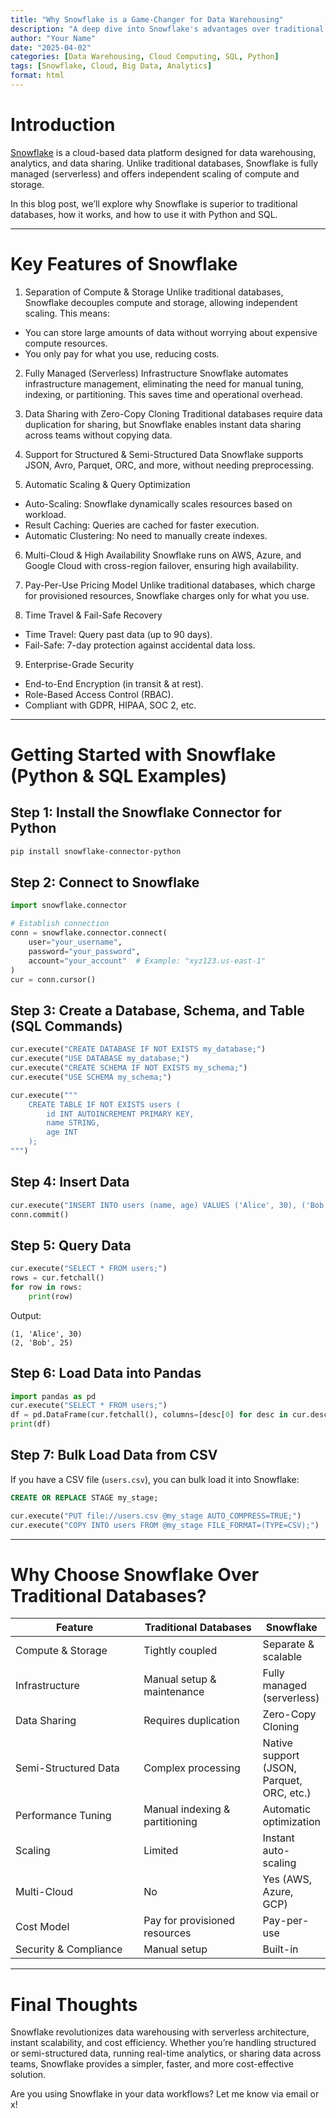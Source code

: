```yaml
---
title: "Why Snowflake is a Game-Changer for Data Warehousing"
description: "A deep dive into Snowflake's advantages over traditional databases, with practical Python and SQL examples."
author: "Your Name"
date: "2025-04-02"
categories: [Data Warehousing, Cloud Computing, SQL, Python]
tags: [Snowflake, Cloud, Big Data, Analytics]
format: html
---
```


# Introduction

[Snowflake](https://www.snowflake.com/) is a cloud-based data platform designed for data warehousing, analytics, and data sharing. Unlike traditional databases, Snowflake is fully managed (serverless) and offers independent scaling of compute and storage.

In this blog post, we’ll explore why Snowflake is superior to traditional databases, how it works, and how to use it with Python and SQL.

---

# Key Features of Snowflake

1. Separation of Compute & Storage
Unlike traditional databases, Snowflake decouples compute and storage, allowing independent scaling. This means:
- You can store large amounts of data without worrying about expensive compute resources.
- You only pay for what you use, reducing costs.

2. Fully Managed (Serverless) Infrastructure
Snowflake automates infrastructure management, eliminating the need for manual tuning, indexing, or partitioning. This saves time and operational overhead.

3. Data Sharing with Zero-Copy Cloning
Traditional databases require data duplication for sharing, but Snowflake enables instant data sharing across teams without copying data.

4. Support for Structured & Semi-Structured Data
Snowflake supports JSON, Avro, Parquet, ORC, and more, without needing preprocessing.

5. Automatic Scaling & Query Optimization
- Auto-Scaling: Snowflake dynamically scales resources based on workload.
- Result Caching: Queries are cached for faster execution.
- Automatic Clustering: No need to manually create indexes.

6. Multi-Cloud & High Availability
Snowflake runs on AWS, Azure, and Google Cloud with cross-region failover, ensuring high availability.

7. Pay-Per-Use Pricing Model
Unlike traditional databases, which charge for provisioned resources, Snowflake charges only for what you use.

8. Time Travel & Fail-Safe Recovery
- Time Travel: Query past data (up to 90 days).
- Fail-Safe: 7-day protection against accidental data loss.

9. Enterprise-Grade Security
- End-to-End Encryption (in transit & at rest).
- Role-Based Access Control (RBAC).
- Compliant with GDPR, HIPAA, SOC 2, etc.

---

# Getting Started with Snowflake (Python & SQL Examples)

## Step 1: Install the Snowflake Connector for Python

```bash
pip install snowflake-connector-python
```

## Step 2: Connect to Snowflake

```python
import snowflake.connector

# Establish connection
conn = snowflake.connector.connect(
    user="your_username",
    password="your_password",
    account="your_account"  # Example: "xyz123.us-east-1"
)
cur = conn.cursor()
```

## Step 3: Create a Database, Schema, and Table (SQL Commands)

```python
cur.execute("CREATE DATABASE IF NOT EXISTS my_database;")
cur.execute("USE DATABASE my_database;")
cur.execute("CREATE SCHEMA IF NOT EXISTS my_schema;")
cur.execute("USE SCHEMA my_schema;")

cur.execute("""
    CREATE TABLE IF NOT EXISTS users (
        id INT AUTOINCREMENT PRIMARY KEY,
        name STRING,
        age INT
    );
""")
```

## Step 4: Insert Data

```python
cur.execute("INSERT INTO users (name, age) VALUES ('Alice', 30), ('Bob', 25);")
conn.commit()
```

## Step 5: Query Data

```python
cur.execute("SELECT * FROM users;")
rows = cur.fetchall()
for row in rows:
    print(row)
```

Output:
```
(1, 'Alice', 30)
(2, 'Bob', 25)
```

## Step 6: Load Data into Pandas

```python
import pandas as pd
cur.execute("SELECT * FROM users;")
df = pd.DataFrame(cur.fetchall(), columns=[desc[0] for desc in cur.description])
print(df)
```

## Step 7: Bulk Load Data from CSV
If you have a CSV file (`users.csv`), you can bulk load it into Snowflake:

```sql
CREATE OR REPLACE STAGE my_stage;
```

```python
cur.execute("PUT file://users.csv @my_stage AUTO_COMPRESS=TRUE;")
cur.execute("COPY INTO users FROM @my_stage FILE_FORMAT=(TYPE=CSV);")
```

---

# Why Choose Snowflake Over Traditional Databases?

| Feature                | Traditional Databases | Snowflake |
|-----------------------|---------------------|-----------|
| Compute & Storage | Tightly coupled | Separate & scalable |
| Infrastructure | Manual setup & maintenance | Fully managed (serverless) |
| Data Sharing | Requires duplication | Zero-Copy Cloning |
| Semi-Structured Data | Complex processing | Native support (JSON, Parquet, ORC, etc.) |
| Performance Tuning | Manual indexing & partitioning | Automatic optimization |
| Scaling | Limited | Instant auto-scaling |
| Multi-Cloud | No | Yes (AWS, Azure, GCP) |
| Cost Model | Pay for provisioned resources | Pay-per-use |
| Security & Compliance | Manual setup | Built-in |

---

# Final Thoughts
Snowflake revolutionizes data warehousing with serverless architecture, instant scalability, and cost efficiency. Whether you're handling structured or semi-structured data, running real-time analytics, or sharing data across teams, Snowflake provides a simpler, faster, and more cost-effective solution.

Are you using Snowflake in your data workflows? Let me know via email or x!

